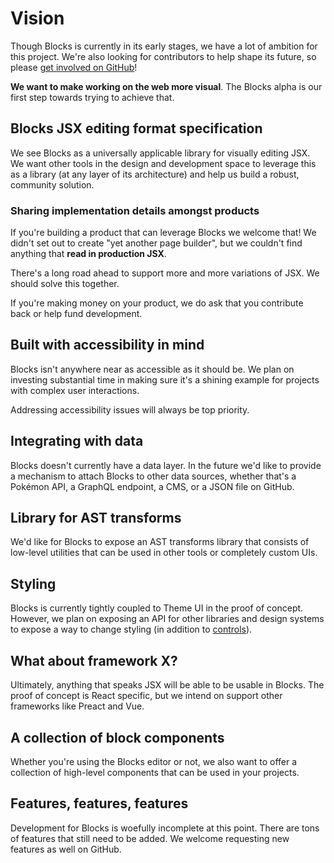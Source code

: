 
# Vision

Though Blocks is currently in its early stages, we have a lot
of ambition for this project. We're also looking for contributors
to help shape its future, so please
[get involved on GitHub](https://github.com/blocks)!

**We want to make working on the web more visual**. The Blocks
alpha is our first step towards trying to achieve that.

## Blocks JSX editing format specification

We see Blocks as a universally applicable library for visually
editing JSX. We want other tools in the design and development
space to leverage this as a library (at any layer of its architecture)
and help us build a robust, community solution.

### Sharing implementation details amongst products

If you're building a product that can leverage Blocks we welcome
that! We didn't set out to create "yet another page builder", but
we couldn't find anything that **read in production JSX**.

There's a long road ahead to support more and more variations of
JSX. We should solve this together.

If you're making money on your product, we do ask that you contribute
back or help fund development.

## Built with accessibility in mind

Blocks isn't anywhere near as accessible as it should be. We
plan on investing substantial time in making sure it's a
shining example for projects with complex user interactions.

Addressing accessibility issues will always be top priority.

## Integrating with data

Blocks doesn't currently have a data layer. In the future we'd
like to provide a mechanism to attach Blocks to other data sources,
whether that's a Pokémon API, a GraphQL endpoint, a CMS, or a
JSON file on GitHub.

## Library for AST transforms

We'd like for Blocks to expose an AST transforms library that
consists of low-level utilities that can be used in other tools
or completely custom UIs.

## Styling

Blocks is currently tightly coupled to Theme UI in the proof of
concept. However, we plan on exposing an API for other libraries
and design systems to expose a way to change styling (in addition
to [controls](/docs/controls)).

## What about framework X?

Ultimately, anything that speaks JSX will be able to be usable
in Blocks. The proof of concept is React specific, but we intend
on support other frameworks like Preact and Vue.

## A collection of block components

Whether you're using the Blocks editor or not, we also want to
offer a collection of high-level components that can be used in
your projects.

## Features, features, features

Development for Blocks is woefully incomplete at this point. There
are tons of features that still need to be added. We welcome requesting
new features as well on GitHub.
